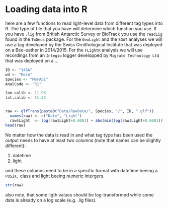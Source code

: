 # Loading data into R {#loadingData}

here are a few functions to read light-level data from different tag types into R. The type of file that you have will determine which function you use. If you have `.lig` from British Antarctic Survey or BioTrack you use the `readLig` found in the `TwGeos` package. For the `GeoLight` and the `SGAT` analyses we will use a tag developed by the Swiss Ornithological Institute that was deployed on a Bee-eather in 2014/2015. For the `FLightR` analysis we will use recordings from an `Integio` logger developped by `Migrate Technology Ltd` that was deployed on a ...


```r
ID <- "14SA"
wd <- "Main"
Species <- "MerApi"
AnalCode <- "R1"

lon.calib <- 11.96
lat.calib <- 51.32


raw <- glfTrans(paste0("Data/RawData/", Species, "/", ID, ".glf"))
  names(raw) <- c("Date", "Light")
  raw$Light  <- log(raw$Light+0.0001) + abs(min(log(raw$Light+0.0001)))
head(raw)
```

No matter how the data is read in and what tag type has been used the output needs to have at least two columns (note that names can be slightly different):

1. datetime
2. light

and these columns need to be in a specific format with datetime beeing a `POSIX.` class and light beeing numeric intergers.

```r
str(raw)
```

also note, that some ligth values should be log-transformed while some data is already on a log scale (e.g. .lig files).